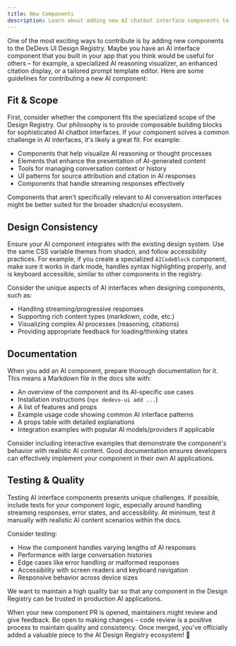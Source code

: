 ```yaml
---
title: New Components
description: Learn about adding new AI chatbot interface components to the DeDevs UI Design Registry.
---
```


One of the most exciting ways to contribute is by adding new components to the DeDevs UI Design Registry. Maybe you have an AI interface component that you built in your app that you think would be useful for others – for example, a specialized AI reasoning visualizer, an enhanced citation display, or a tailored prompt template editor. Here are some guidelines for contributing a new AI component:

## Fit & Scope

First, consider whether the component fits the specialized scope of the Design Registry. Our philosophy is to provide composable building blocks for sophisticated AI chatbot interfaces. If your component solves a common challenge in AI interfaces, it's likely a great fit. For example:

- Components that help visualize AI reasoning or thought processes
- Elements that enhance the presentation of AI-generated content
- Tools for managing conversation context or history
- UI patterns for source attribution and citation in AI responses
- Components that handle streaming responses effectively

Components that aren't specifically relevant to AI conversation interfaces might be better suited for the broader shadcn/ui ecosystem.

## Design Consistency

Ensure your AI component integrates with the existing design system. Use the same CSS variable themes from shadcn, and follow accessibility practices. For example, if you create a specialized `AICodeBlock` component, make sure it works in dark mode, handles syntax highlighting properly, and is keyboard accessible, similar to other components in the registry.

Consider the unique aspects of AI interfaces when designing components, such as:
- Handling streaming/progressive responses
- Supporting rich content types (markdown, code, etc.)
- Visualizing complex AI processes (reasoning, citations)
- Providing appropriate feedback for loading/thinking states

## Documentation

When you add an AI component, prepare thorough documentation for it. This means a Markdown file in the docs site with:

- An overview of the component and its AI-specific use cases
- Installation instructions (`npx dedevs-ui add ...`)
- A list of features and props
- Example usage code showing common AI interface patterns
- A props table with detailed explanations
- Integration examples with popular AI models/providers if applicable

Consider including interactive examples that demonstrate the component's behavior with realistic AI content. Good documentation ensures developers can effectively implement your component in their own AI applications.

## Testing & Quality

Testing AI interface components presents unique challenges. If possible, include tests for your component logic, especially around handling streaming responses, error states, and accessibility. At minimum, test it manually with realistic AI content scenarios within the docs.

Consider testing:
- How the component handles varying lengths of AI responses
- Performance with large conversation histories
- Edge cases like error handling or malformed responses
- Accessibility with screen readers and keyboard navigation
- Responsive behavior across device sizes

We want to maintain a high quality bar so that any component in the Design Registry can be trusted in production AI applications.

When your new component PR is opened, maintainers might review and give feedback. Be open to making changes – code review is a positive process to maintain quality and consistency. Once merged, you've officially added a valuable piece to the AI Design Registry ecosystem! 🎊
